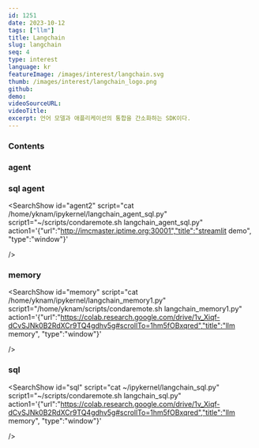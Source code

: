```yaml
---
id: 1251
date: 2023-10-12
tags: ["llm"]
title: Langchain
slug: langchain
seq: 4
type: interest
language: kr
featureImage: /images/interest/langchain.svg
thumb: /images/interest/langchain_logo.png
github:
demo:
videoSourceURL:
videoTitle:
excerpt: 언어 모델과 애플리케이션의 통합을 간소화하는 SDK이다.
---
```


### Contents

### agent

<SearchShow
  id="langchain1"
  script="cat /home/yknam/ipykernel/langchain_agent_serpapi.py"
  script1="~/condastreamlit.sh ~/ipykernel/streamlit/langchain_agent_serpapi.py --theme.base=light --server.port=30001"
  action1='{"url":"http://imcmaster.iptime.org:30001","title":"agent serpapi", "type":"window"}'
/>

### sql agent

<SearchShow
    id="agent2"
    script="cat /home/yknam/ipykernel/langchain_agent_sql.py"
    script1="~/scripts/condaremote.sh langchain_agent_sql.py"
    action1='{"url":"http://imcmaster.iptime.org:30001","title":"streamlit demo", "type":"window"}'

/>

### memory

<SearchShow
    id="memory"
    script="cat /home/yknam/ipykernel/langchain_memory1.py"
    script1="/home/yknam/scripts/condaremote.sh langchain_memory1.py"
    action1='{"url":"https://colab.research.google.com/drive/1v_Xiqf-dCvSJNk0B2RdXCr9TQ4gdhv5g#scrollTo=1hm5fOBxqred","title":"llm memory", "type":"window"}'

/>

### sql

<SearchShow
    id="sql"
    script="cat ~/ipykernel/langchain_sql.py"
    script1="~/scripts/condaremote.sh langchain_sql.py"
    action1='{"url":"https://colab.research.google.com/drive/1v_Xiqf-dCvSJNk0B2RdXCr9TQ4gdhv5g#scrollTo=1hm5fOBxqred","title":"llm memory", "type":"window"}'

/>
